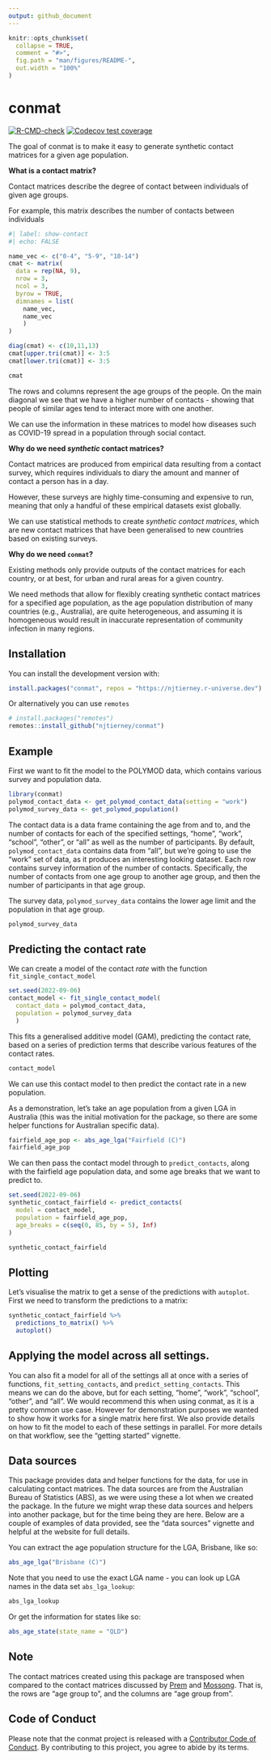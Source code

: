 ```yaml
---
output: github_document
---
```


<!-- README.md is generated from README.Rmd. Please edit that file -->

```r
knitr::opts_chunk$set(
  collapse = TRUE,
  comment = "#>",
  fig.path = "man/figures/README-",
  out.width = "100%"
)
```

# conmat

<!-- badges: start -->
[![R-CMD-check](https://github.com/njtierney/conmat/actions/workflows/R-CMD-check.yaml/badge.svg)](https://github.com/njtierney/conmat/actions/workflows/R-CMD-check.yaml)
[![Codecov test coverage](https://codecov.io/gh/njtierney/conmat/branch/master/graph/badge.svg)](https://codecov.io/gh/njtierney/conmat?branch=master)
<!-- badges: end -->

The goal of conmat is to make it easy to generate synthetic contact matrices for a given age population.

**What is a contact matrix?**

Contact matrices describe the degree of contact between individuals of given age groups. 

For example, this matrix describes the number of contacts between individuals

```r
#| label: show-contact
#| echo: FALSE

name_vec <- c("0-4", "5-9", "10-14")
cmat <- matrix(
  data = rep(NA, 9),
  nrow = 3,
  ncol = 3,
  byrow = TRUE,
  dimnames = list(
    name_vec,
    name_vec
    )
)

diag(cmat) <- c(10,11,13)
cmat[upper.tri(cmat)] <- 3:5
cmat[lower.tri(cmat)] <- 3:5

cmat
```

The rows and columns represent the age groups of the people. On the main diagonal we see that we have a higher number of contacts - showing that people of similar ages tend to interact more with one another.

We can use the information in these matrices to model how diseases such as COVID-19 spread in a population through social contact. 

**Why do we need _synthetic_ contact matrices?**

Contact matrices are produced from empirical data resulting from a contact survey, which requires individuals to diary the amount and manner of contact a person has in a day. 

However, these surveys are highly time-consuming and expensive to run, meaning that only a handful of these empirical datasets exist globally. 

We can use statistical methods to create _synthetic contact matrices_, which are new contact matrices that have been generalised to new countries based on existing surveys.

**Why do we need `conmat`?**

Existing methods only provide outputs of the contact matrices for each country, or at best, for urban and rural areas for a given country. 

We need methods that allow for flexibly creating synthetic contact matrices for a specified age population, as the age population distribution of many countries (e.g., Australia), are quite heterogeneous, and assuming it is homogeneous would result in inaccurate representation of community infection in many regions.

## Installation

You can install the development version with:

```r
install.packages("conmat", repos = "https://njtierney.r-universe.dev")
```

Or alternatively you can use `remotes`

``` r
# install.packages("remotes")
remotes::install_github("njtierney/conmat")
```

## Example

First we want to fit the model to the POLYMOD data, which contains various survey and population data.

```r
library(conmat)
polymod_contact_data <- get_polymod_contact_data(setting = "work")
polymod_survey_data <- get_polymod_population()
```

The contact data is a data frame containing the age from and to, and the number of contacts for each of the specified settings, "home", "work", "school", "other", or "all" as well as the number of participants. By default, `polymod_contact_data` contains data from "all", but we're going to use the "work" set of data, as it produces an interesting looking dataset. Each row contains survey information of the number of contacts. Specifically, the number of contacts from one age group to another age group, and then the number of participants in that age group.

The survey data, `polymod_survey_data` contains the lower age limit and the population in that age group.

```r
polymod_survey_data
```

## Predicting the contact rate

We can create a model of the contact *rate* with the function `fit_single_contact_model`

```r
set.seed(2022-09-06)
contact_model <- fit_single_contact_model(
  contact_data = polymod_contact_data,
  population = polymod_survey_data
  )
```

This fits a generalised additive model (GAM), predicting the contact rate, based on a series of prediction terms that describe various features of the contact rates.

```r
contact_model
```

We can use this contact model to then predict the contact rate in a new population.

As a demonstration, let's take an age population from a given LGA in Australia (this was the initial motivation for the package, so there are some helper functions for Australian specific data).

```r
fairfield_age_pop <- abs_age_lga("Fairfield (C)")
fairfield_age_pop
```

We can then pass the contact model through to `predict_contacts`, along with the fairfield age population data, and some age breaks that we want to predict to.

```r
set.seed(2022-09-06)
synthetic_contact_fairfield <- predict_contacts(
  model = contact_model,
  population = fairfield_age_pop,
  age_breaks = c(seq(0, 85, by = 5), Inf)
)

synthetic_contact_fairfield
```

## Plotting

Let's visualise the matrix to get a sense of the predictions with `autoplot`. First we need to transform the predictions to a matrix:

```r
synthetic_contact_fairfield %>% 
  predictions_to_matrix() %>% 
  autoplot()
```

## Applying the model across all settings.

You can also fit a model for all of the settings all at once with a series of functions, `fit_setting_contacts`, and `predict_setting_contacts`.  This means we can do the above, but for each setting, "home", "work", "school", "other", and "all". We would recommend this when using conmat, as it is a pretty common use case. However for demonstration purposes we wanted to show how it works for a single matrix here first. We also provide details on how to fit the model to each of these settings in parallel. For more details on that workflow, see the "getting started" vignette.

## Data sources

This package provides data and helper functions for the data, for use in calculating contact matrices. The data sources are from the Australian Bureau of Statistics (ABS), as we were using these a lot when we created the package. In the future we might wrap these data sources and helpers into another package, but for the time being they are here. Below are a couple of examples of data provided, see the "data sources" vignette and helpful at the website for full details.

You can extract the age population structure for the LGA, Brisbane, like so:

```r
abs_age_lga("Brisbane (C)")
```

Note that you need to use the exact LGA name - you can look up LGA names in the data set `abs_lga_lookup`:

```r
abs_lga_lookup
```

Or get the information for states like so:

```r
abs_age_state(state_name = "QLD")
```


## Note 

The contact matrices created using this package are transposed when compared to the contact matrices discussed by [Prem](https://journals.plos.org/ploscompbiol/article?id=10.1371/journal.pcbi.1005697) and [Mossong](https://journals.plos.org/plosmedicine/article?id=10.1371/journal.pmed.0050074). That is, the rows are "age group to", and the columns are "age group from".

## Code of Conduct

Please note that the conmat project is released with a [Contributor Code of Conduct](https://contributor-covenant.org/version/2/0/CODE_OF_CONDUCT.html). By contributing to this project, you agree to abide by its terms.


